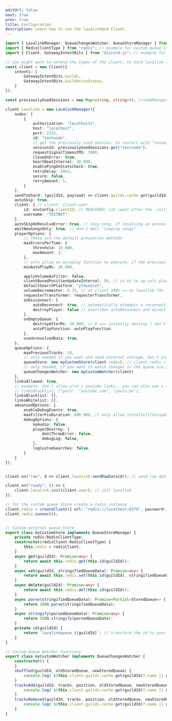 ```yaml
---
editUrl: false
next: true
prev: true
title: Configuration
description: Learn how to use the lavalink@v4 Client.
---
```



```ts
import { LavalinkManager, QueueChangesWatcher, QueueStoreManager } from "lavalink-client";
import { RedisClientType } from "redis"; // example for custom queue store
import { Client, GatewayIntentBits } from "discord.js"; // example for a discord bot

// you might want to extend the types of the client, to bind lavalink to it.
const client = new Client({
    intents: [
        GatewayIntentBits.Guilds,
        GatewayIntentBits.GuildVoiceStates,
    ]
});

const previouslyUsedSessions = new Map<string, string>(); //nodeManager.on("connect", node => previouslyUsedSessions.set(node.id, node.sessionId))

client.lavalink = new LavalinkManager({
    nodes: [
        {
            authorization: "localhoist",
            host: "localhost",
            port: 2333,
            id: "testnode",
            // get the previously used session, to restart with "resuming" enabled
            sessionId: previouslyUsedSessions.get("testnode"),
            requestSignalTimeoutMS: 3000,
            closeOnError: true,
            heartBeatInterval: 30_000,
            enablePingOnStatsCheck: true,
            retryDelay: 10e3,
            secure: false,
            retryAmount: 5,
        }
    ],
    sendToShard: (guildId, payload) => client.guilds.cache.get(guildId)?.shard?.send(payload),
    autoSkip: true,
    client: { // client: client.user
        id: envConfig.clientId, // REQUIRED! (at least after the .init)
        username: "TESTBOT",
    },
    autoSkipOnResolveError: true, // skip song, if resolving an unresolved song fails
    emitNewSongsOnly: true, // don't emit "looping songs"
    playerOptions: {
        // These are the default prevention methods
        maxErrorsPerTime: {
            threshold: 10_000,
            maxAmount: 3,
        },
        // only allow an autoplay function to execute, if the previous function was longer ago than this number.
        minAutoPlayMs: 10_000,

        applyVolumeAsFilter: false,
        clientBasedPositionUpdateInterval: 50, // in ms to up-calc player.position
        defaultSearchPlatform: "ytmsearch",
        volumeDecrementer: 0.75, // on client 100% == on lavalink 75%
        requesterTransformer: requesterTransformer,
        onDisconnect: {
            autoReconnect: true, // automatically attempts a reconnect, if the bot disconnects from the voice channel, if it fails, it get's destroyed
            destroyPlayer: false // overrides autoReconnect and directly destroys the player if the bot disconnects from the vc
        },
        onEmptyQueue: {
            destroyAfterMs: 30_000, // 0 === instantly destroy | don't provide the option, to don't destroy the player
            autoPlayFunction: autoPlayFunction,
        },
        useUnresolvedData: true,
    },
    queueOptions: {
        maxPreviousTracks: 10,
        // only needed if you want and need external storage, don't provide if you don't need to
        queueStore: new myCustomStore(client.redis), // client.redis = new redis()
        // only needed, if you want to watch changes in the queue via a custom class,
        queueChangesWatcher: new myCustomWatcher(client)
    },
    linksAllowed: true,
    // example: don't allow p*rn / youtube links., you can also use a regex pattern if you want.
    // linksBlacklist: ["porn", "youtube.com", "youtu.be"],
    linksBlacklist: [],
    linksWhitelist: [],
    advancedOptions: {
        enableDebugEvents: true,
        maxFilterFixDuration: 600_000, // only allow instafixfilterupdate for tracks sub 10mins
        debugOptions: {
            noAudio: false,
            playerDestroy: {
                dontThrowError: false,
                debugLog: false,
            },
            logCustomSearches: false,
        }
    }
});


client.on("raw", d => client.lavalink.sendRawData(d)); // send raw data to lavalink-client to handle stuff

client.on("ready", () => {
    client.lavalink.init(client.user); // init lavalink
});

// for the custom queue Store create a redis instance
client.redis = createClient({ url: "redis://localhost:6379", password: "securepass" });
client.redis.connect();


// Custom external queue Store
export class myCustomStore implements QueueStoreManager {
    private redis:RedisClientType;
    constructor(redisClient:RedisClientType) {
        this.redis = redisClient;
    }
    async get(guildId): Promise<any> {
        return await this.redis.get(this.id(guildId));
    }
    async set(guildId, stringifiedQueueData): Promise<any> {
        return await this.redis.set(this.id(guildId), stringifiedQueueData);
    }
    async delete(guildId): Promise<any> {
        return await this.redis.del(this.id(guildId));
    }
    async parse(stringifiedQueueData): Promise<Partial<StoredQueue>> {
        return JSON.parse(stringifiedQueueData);
    }
    async stringify(parsedQueueData): Promise<any> {
        return JSON.stringify(parsedQueueData);
    }
    private id(guildId) {
        return `lavalinkqueue_${guildId}`; // transform the id to your belikings
    }
}

// Custom Queue Watcher Functions
export class myCustomWatcher implements QueueChangesWatcher {
    constructor() {
    }
    shuffled(guildId, oldStoredQueue, newStoredQueue) {
        console.log(`${this.client.guilds.cache.get(guildId)?.name || guildId}: Queue got shuffled`)
    }
    tracksAdd(guildId, tracks, position, oldStoredQueue, newStoredQueue) {
        console.log(`${this.client.guilds.cache.get(guildId)?.name || guildId}: ${tracks.length} Tracks got added into the Queue at position #${position}`);
    }
    tracksRemoved(guildId, tracks, position, oldStoredQueue, newStoredQueue) {
        console.log(`${this.client.guilds.cache.get(guildId)?.name || guildId}: ${tracks.length} Tracks got removed from the Queue at position #${position}`);
    }
}
```